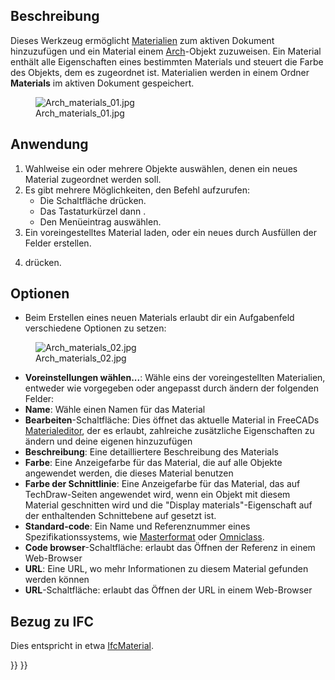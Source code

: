 <languages/>

{{Docnav/de
|
|
|[[Arch_Workbench/de|Arch]]
|IconL=
|IconR=
|IconC=Workbench_Arch.svg
}}

{{VeryImportantMessage|DIESER BEFEHL IST VERALTET<br>
Er steht in {{VersionPlus/de|1.0}} nicht zur Verfügung. Stattdessen kann [[BIM_Material/de|BIM Material]] verwendet werden.}}

{{GuiCommand/de
|Name=Arch SetMaterial
|Name/de=Arch MaterialZuordnen
|MenuLocation=Arch → Materialwerkzeuge → Material
|Workbenches=[[Arch_Workbench/de|Arch]], [[BIM_Workbench/de|BIM]]
|Shortcut={{KEY|M}} {{KEY|T}}
|SeeAlso=[[Arch_MultiMaterial/de|Arch MehrfachMaterial]]
}}

<span id="Description"></span>
==Beschreibung==

Dieses Werkzeug ermöglicht [[Material|Materialien]] zum aktiven Dokument hinzuzufügen und ein Material einem [[Arch_Workbench/de|Arch]]-Objekt zuzuweisen. Ein Material enthält alle Eigenschaften eines bestimmten Materials und steuert die Farbe des Objekts, dem es zugeordnet ist. Materialien werden in einem Ordner '''Materials''' im aktiven Dokument gespeichert.

[[Image:Arch materials 01.jpg]]

<span id="Usage"></span>
==Anwendung==

# Wahlweise ein oder mehrere Objekte auswählen, denen ein neues Material zugeordnet werden soll.
# Es gibt mehrere Möglichkeiten, den Befehl aufzurufen:
#* Die Schaltfläche {{Button|[[Image:Arch_SetMaterial.svg|16px]] [[Arch SetMaterial/de|Material]]}} drücken.
#* Das Tastaturkürzel {{KEY|M}} dann {{KEY|T}}.
#* Den Menüeintrag {{MenuCommand|Arch → Materialwerkzeuge → Material}} auswählen.
# Ein voreingestelltes Material laden, oder ein neues durch Ausfüllen der Felder erstellen.
# {{Button|OK}} drücken.

<span id="Options"></span>
==Optionen==

* Beim Erstellen eines neuen Materials erlaubt dir ein Aufgabenfeld verschiedene Optionen zu setzen:

[[Image:Arch materials 02.jpg]]

<div class="mw-translate-fuzzy">
* '''Voreinstellungen wählen...''': Wähle eins der voreingestellten Materialien, entweder wie vorgegeben oder angepasst durch ändern der folgenden Felder:
* '''Name''': Wähle einen Namen für das Material
* '''Bearbeiten'''-Schaltfläche: Dies öffnet das aktuelle Material in FreeCADs [[FEM_MaterialEditor/de|Materialeditor]], der es erlaubt, zahlreiche zusätzliche Eigenschaften zu ändern und deine eigenen hinzuzufügen
* '''Beschreibung''': Eine detailliertere Beschreibung des Materials
* '''Farbe''': Eine Anzeigefarbe für das Material, die auf alle Objekte angewendet werden, die dieses Material benutzen
* '''Farbe der Schnittlinie''': Eine Anzeigefarbe für das Material, das auf TechDraw-Seiten angewendet wird, wenn ein Objekt mit diesem Material geschnitten wird und die "Display materials"-Eigenschaft auf der enthaltenden Schnittebene auf {{Incode|True}} gesetzt ist.
* '''Standard-code''': Ein Name und Referenznummer eines Spezifikationssystems, wie [https://en.wikipedia.org/wiki/MasterFormat Masterformat] oder [http://www.omniclass.org/ Omniclass].
* '''Code browser'''-Schaltfläche: erlaubt das Öffnen der Referenz in einem Web-Browser
* '''URL''': Eine URL, wo mehr Informationen zu diesem Material gefunden werden können
* '''URL'''-Schaltfläche: erlaubt das Öffnen der URL in einem Web-Browser
</div>

<span id="Relation_to_IFC"></span>
== Bezug zu IFC ==

Dies entspricht in etwa [https://standards.buildingsmart.org/IFC/DEV/IFC4_2/FINAL/HTML/link/ifcmaterial.htm IfcMaterial].


{{Docnav/de
|
|
|[[Arch_Workbench/de|Arch]]
|IconL=
|IconR=
|IconC=Workbench_Arch.svg
}}

{{BIM_Tools_navi{{#translation:}}}}
{{Userdocnavi{{#translation:}}}}